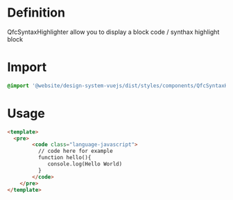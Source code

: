 
<Meta title="Elements/SyntaxHighlighter" />

# Definition

QfcSyntaxHighlighter allow you to display a block code / synthax highlight block

# Import

```sass
@import '@website/design-system-vuejs/dist/styles/components/QfcSyntaxHighlighter.scss';
```

# Usage

```html
<template>
  <pre>
        <code class="language-javascript">
          // code here for example
          function hello(){
             console.log(Hello World)
          }
        </code>
    </pre>
</template>
```
